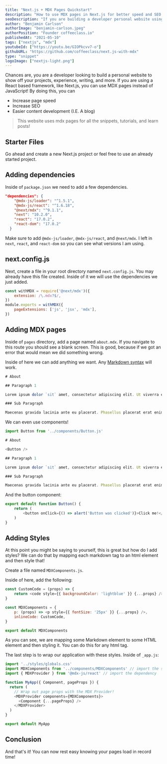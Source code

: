 ```yaml
---
title: "Next.js + MDX Pages Quickstart"
description: "How to use MDX pages in Next.js for better speed and SEO!"
seoDescription: "If you are building a developer personal website using next.js, you can use mdx pages for your blog or other static pages to increase speed and seo."
author: "Benjamin Carlson"
authorImage: "benjamin-carlson.jpeg"
authorPosition: "Founder coffeeclass.io"
publishedAt: "2021-05-10"
tags: ["nextjs", "mdx"]
youtubeId: ["https://youtu.be/GIOPkcvv7-o"]
githubURL: "https://github.com/coffeeclass/next.js-with-mdx"
type: "snippet"
logoImage: ["nextjs-light.png"]
---
```


Chances are, you are a developer looking to build  a personal website to show off your projects, experience, writing, and more.
If you are using a React based framework, like Next.js, you can use MDX pages instead of JavaScript! By doing this, you can 

- Increase page speed
- Increase SEO
- Easier content development (I.E. A blog)

> This website uses mdx pages for all the snippets, tutorials, and learn posts!

## Starter Files

Go ahead and create a new Next.js project or feel free to use an already started project.

## Adding dependencies

Inside of `package.json` we need to add a few dependencies.

```json:package.json
"dependencies": {
    "@mdx-js/loader": "^1.5.1",
    "@mdx-js/react": "^1.6.18",
    "@next/mdx": "^9.1.1",
    "next": "10.2.0",
    "react": "17.0.2",
    "react-dom": "17.0.2"
  }
```

Make sure to add `@mdx-js/loader`, `@mdx-js/react`, and `@next/mdx`. I left in `next`, `react`, and `react-dom` so you can see what versions I am using.

## next.config.js

Next, create a file in your root directory named `next.config.js`. You may already have this file created. Inside of it we will use the dependencies we just added.

```javascript:next.config.js
const withMDX = require('@next/mdx')({
    extension: /\.mdx?$/,
})
module.exports = withMDX({
    pageExtensions: ['js', 'jsx', 'mdx'],
})
```

## Adding MDX pages

Inside of `pages` directory, add a page named `about.mdx`. If you navigate to this route you should see a blank screen. This is good, because if we got an error that would mean we did something wrong.

Inside of here we can add anything we want. Any [Markdown syntax](https://www.markdownguide.org/basic-syntax/) will work.

```javascript:about.js
# About

## Paragraph 1

Lorem ipsum dolor `sit` amet, consectetur adipiscing elit. Ut viverra euismod nisi, quis dignissim nisl sodales ut. Integer tincidunt congue orci. Vestibulum eu scelerisque massa, at tempor erat. Sed sed placerat tortor. Nam sagittis gravida quam, id commodo est rhoncus in. Cras eget venenatis sapien, nec eleifend ex. Nullam rhoncus nulla ac tellus tincidunt tincidunt. Proin non nisl non ex fermentum placerat et eget sem.

### Sub Paragraph

Maecenas gravida lacinia ante eu placerat. Phasellus placerat erat enim, ut suscipit nunc ultrices et. Praesent dictum arcu et volutpat tristique. Aliquam vitae enim ut ante vulputate suscipit non at purus. Sed efficitur lacinia augue, non placerat orci semper vitae. Curabitur sodales auctor rhoncus. Morbi porttitor nisi id mi cursus bibendum. Integer bibendum elementum nibh vitae imperdiet. In tortor elit, convallis rutrum ultricies nec, aliquam sit amet massa. Cras nec condimentum neque. Donec malesuada neque a enim ultricies, sollicitudin tempus libero vulputate.
```

We can even use components!

```javascript:about.js
import Button from '../components/Button.js'

# About

<Button />

## Paragraph 1

Lorem ipsum dolor `sit` amet, consectetur adipiscing elit. Ut viverra euismod nisi, quis dignissim nisl sodales ut. Integer tincidunt congue orci. Vestibulum eu scelerisque massa, at tempor erat. Sed sed placerat tortor. Nam sagittis gravida quam, id commodo est rhoncus in. Cras eget venenatis sapien, nec eleifend ex. Nullam rhoncus nulla ac tellus tincidunt tincidunt. Proin non nisl non ex fermentum placerat et eget sem.

### Sub Paragraph

Maecenas gravida lacinia ante eu placerat. Phasellus placerat erat enim, ut suscipit nunc ultrices et. Praesent dictum arcu et volutpat tristique. Aliquam vitae enim ut ante vulputate suscipit non at purus. Sed efficitur lacinia augue, non placerat orci semper vitae. Curabitur sodales auctor rhoncus. Morbi porttitor nisi id mi cursus bibendum. Integer bibendum elementum nibh vitae imperdiet. In tortor elit, convallis rutrum ultricies nec, aliquam sit amet massa. Cras nec condimentum neque. Donec malesuada neque a enim ultricies, sollicitudin tempus libero vulputate.
```

And the button component:

```javascript:button.js
export default function Button() {
    return (
        <button onClick={() => alert('Button was clicked')}>Click me!</button>
    )
}
```

## Adding Styles

At this point you might be saying to yourself, this is great but how do I add styles? We can do that by mapping each markdown tag to an html element and then style that!

Create a file named `MDXComponents.js`.

Inside of here, add the following:

```javascript:MDXComponents.js
const CustomCode = (props) => {
    return <code style={{ backgroundColor: 'lightblue' }} {...props} />
}

const MDXComponents = {
    p: (props) => <p style={{ fontSize: '25px' }} {...props} />,
    inlineCode: CustomCode,
}

export default MDXComponents
```

As you can see, we are mapping some Markdown element to some HTML element and then styling it. You can do this for any html tag.

The last step is to wrap our application with these styles. Inside of `_app.js`:

```javascript:_app.js
import '../styles/globals.css'
import MDXComponents from '../components/MDXComponents' // import the styles
import { MDXProvider } from '@mdx-js/react' // import the dependency

function MyApp({ Component, pageProps }) {
  return (
    // Wrap out page props with the MDX Provider!
    <MDXProvider components={MDXComponents}>
      <Component {...pageProps} />
    </MDXProvider>
  )
}

export default MyApp
```

## Conclusion

And that's it! You can now rest easy knowing your pages load in record time!